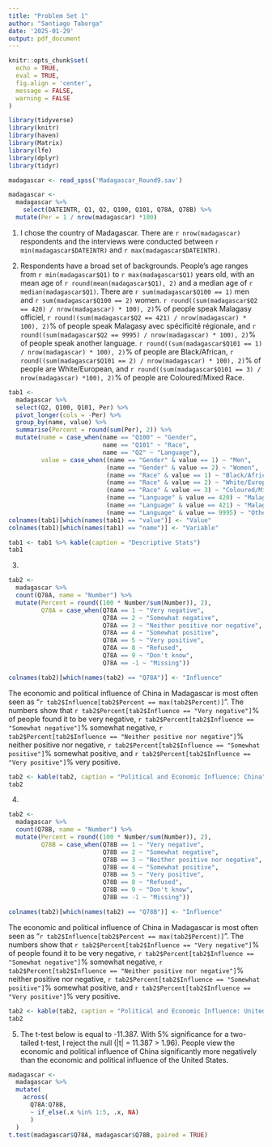 ```yaml
---
title: "Problem Set 1"
author: "Santiago Taborga"
date: '2025-01-29'
output: pdf_document
---
```


```r
knitr::opts_chunk$set(
  echo = TRUE, 
  eval = TRUE,
  fig.align = 'center', 
  message = FALSE,
  warning = FALSE
)

library(tidyverse)
library(knitr)
library(haven)
library(Matrix)
library(lfe)
library(dplyr)
library(tidyr)

madagascar <- read_spss('Madagascar_Round9.sav') 

madagascar <-
  madagascar %>%
    select(DATEINTR, Q1, Q2, Q100, Q101, Q78A, Q78B) %>%
  mutate(Per = 1 / nrow(madagascar) *100)

```

1. I chose the country of Madagascar. There are `r nrow(madagascar)` respondents and the interviews were conducted between `r min(madagascar$DATEINTR)` and `r max(madagascar$DATEINTR)`.

2. Respondents have a broad set of backgrounds. People's age ranges from `r min(madagascar$Q1)` to `r max(madagascar$Q1)` years old, with an mean age of `r round(mean(madagascar$Q1), 2)` and a median age of `r median(madagascar$Q1)`. There are `r sum(madagascar$Q100 == 1)` men and `r sum(madagascar$Q100 == 2)` women. `r round((sum(madagascar$Q2 == 420) / nrow(madagascar) * 100), 2)`% of people speak Malagasy officiel, `r round((sum(madagascar$Q2 == 421) / nrow(madagascar) * 100), 2)`% of people speak Malagasy avec spécificité régionale, and `r round((sum(madagascar$Q2 == 9995) / nrow(madagascar) * 100), 2)`% of people speak another language. `r round((sum(madagascar$Q101 == 1) / nrow(madagascar) * 100), 2)`% of people are Black/African, `r round((sum(madagascar$Q101 == 2) / nrow(madagascar) * 100), 2)`% of people are White/European, and `r round((sum(madagascar$Q101 == 3) / nrow(madagascar) *100), 2)`% of people are Coloured/Mixed Race.

```r
tab1 <- 
  madagascar %>%
  select(Q2, Q100, Q101, Per) %>%
  pivot_longer(cols = -Per) %>%
  group_by(name, value) %>%
  summarise(Percent = round(sum(Per), 2)) %>%
  mutate(name = case_when(name == "Q100" ~ "Gender",
                          name == "Q101" ~ "Race",
                          name == "Q2" ~ "Language"),
         value = case_when((name == "Gender" & value == 1) ~ "Men",
                           (name == "Gender" & value == 2) ~ "Women",
                           (name == "Race" & value == 1) ~ "Black/African",
                           (name == "Race" & value == 2) ~ "White/European",
                           (name == "Race" & value == 3) ~ "Coloured/Mixed Race",
                           (name == "Language" & value == 420) ~ "Malagasy officiel",
                           (name == "Language" & value == 421) ~ "Malagasy avec spécificité régionale",
                           (name == "Language" & value == 9995) ~ "Other"))
colnames(tab1)[which(names(tab1) == "value")] <- "Value" 
colnames(tab1)[which(names(tab1) == "name")] <- "Variable"

tab1 <- tab1 %>% kable(caption = "Descriptive Stats")
tab1
```

3. 
```r
tab2 <- 
  madagascar %>%
  count(Q78A, name = "Number") %>%
  mutate(Percent = round((100 * Number/sum(Number)), 2),
         Q78A = case_when(Q78A == 1 ~ "Very negative",
                          Q78A == 2 ~ "Somewhat negative",
                          Q78A == 3 ~ "Neither positive nor negative",
                          Q78A == 4 ~ "Somewhat positive",
                          Q78A == 5 ~ "Very positive",
                          Q78A == 8 ~ "Refused",
                          Q78A == 9 ~ "Don't know",
                          Q78A == -1 ~ "Missing"))

colnames(tab2)[which(names(tab2) == "Q78A")] <- "Influence"

```
The economic and political influence of China in Madagascar is most often seen as "`r tab2$Influence[tab2$Percent == max(tab2$Percent)]`". The numbers show that `r tab2$Percent[tab2$Influence == "Very negative"]`% of people found it to be very negative, `r tab2$Percent[tab2$Influence == "Somewhat negative"]`% somewhat negative, `r tab2$Percent[tab2$Influence == "Neither positive nor negative"]`% neither positive nor negative, `r tab2$Percent[tab2$Influence == "Somewhat positive"]`% somewhat positive, and `r tab2$Percent[tab2$Influence == "Very positive"]`% very positive.

```r
tab2 <- kable(tab2, caption = "Political and Economic Influence: China")
tab2
```

4. 
```r
tab2 <- 
  madagascar %>%
  count(Q78B, name = "Number") %>%
  mutate(Percent = round((100 * Number/sum(Number)), 2),
         Q78B = case_when(Q78B == 1 ~ "Very negative",
                          Q78B == 2 ~ "Somewhat negative",
                          Q78B == 3 ~ "Neither positive nor negative",
                          Q78B == 4 ~ "Somewhat positive",
                          Q78B == 5 ~ "Very positive",
                          Q78B == 8 ~ "Refused",
                          Q78B == 9 ~ "Don't know",
                          Q78B == -1 ~ "Missing"))

colnames(tab2)[which(names(tab2) == "Q78B")] <- "Influence"

```
The economic and political influence of China in Madagascar is most often seen as "`r tab2$Influence[tab2$Percent == max(tab2$Percent)]`". The numbers show that `r tab2$Percent[tab2$Influence == "Very negative"]`% of people found it to be very negative, `r tab2$Percent[tab2$Influence == "Somewhat negative"]`% somewhat negative, `r tab2$Percent[tab2$Influence == "Neither positive nor negative"]`% neither positive nor negative, `r tab2$Percent[tab2$Influence == "Somewhat positive"]`% somewhat positive, and `r tab2$Percent[tab2$Influence == "Very positive"]`% very positive.

```r
tab2 <- kable(tab2, caption = "Political and Economic Influence: United States")
tab2
```

5. The t-test below is equal to -11.387. With 5% significance for a two-tailed t-test, I reject the null (|t| = 11.387 > 1.96). People view the economic and political influence of China significantly more negatively than the economic and political influence of the United States.

```r
madagascar <-
  madagascar %>%
  mutate(
    across(
      Q78A:Q78B,
      ~ if_else(.x %in% 1:5, .x, NA)
      )
  )
t.test(madagascar$Q78A, madagascar$Q78B, paired = TRUE)
```
